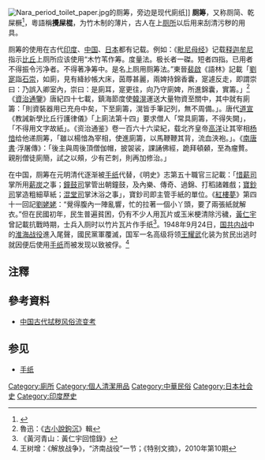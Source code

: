 {{Expand|time=2018-03-26T11:58:09+00:00}}
[[File:Nara_period_toilet_paper.jpg|thumb]]的厕筹，旁边是现代廁纸]]
'''厕筹'''，又称厕简、乾屎橛<ref>{{Cite web |url=http://www.chinabaike.com/dir/cd/G/231499.html |title=中國百科網．漢語辭典《乾屎橛》 |access-date=2008-01-24 |archive-url=https://web.archive.org/web/20110925195355/http://chinabaike.com/dir/cd/G/231499.html |archive-date=2011-09-25 |dead-url=yes }}</ref>，粵語稱'''攪屎棍'''，为竹木制的薄片，古人在上[[厕所|厕所]]以后用来刮清污秽的用具。

厕筹的使用在古代[[印度|印度]]、[[中国|中国]]、[[日本|日本]]都有记载。例如：《[[毗尼母经|毗尼母经]]》记载[[释迦牟尼|释迦牟尼]]指示[[比丘|比丘]]上厕所应该使用“木竹苇作筹。度量法。极长者一磔。短者四指。已用者不得振令污净者。不得著净筹中。是名上厕用厕筹法。”東晉[[裴啟|裴啟]]《語林》記載「[[劉寔|劉寔]]詣[[石崇|石崇]]，如廁，見有絳紗帳大床，茵蓐甚麗，兩婢持錦香囊，寔遽反走，即謂崇曰：乃誤入卿室內，崇曰：是廁耳，寔更往，向乃守廁婢，所進錦囊，實籌。」<ref>魯迅：《[[古小說鉤沉|古小說鉤沉]]》輯</ref>《[[資治通鑒|資治通鑒]]》唐紀四十七載，鎮海節度使[[韓滉|韓滉]]運送大量物資至關中，其中就有廁籌：「則資裝器用已充舟中矣，下至廁籌，滉皆手筆記列，無不周備。」。唐代[[道宣|道宣]]《教誡新學比丘行護律儀》「上廁法第十四」要求僧人「常具廁籌，不得失闕」，「不得用文字故紙」。《资治通鉴》卷一百六十六梁紀，载北齐皇帝[[高洋|高洋]]让其宰相[[杨愔|杨愔]]给他递厕筹，「雖以楊愔為宰相，使進廁籌，以馬鞭鞭其背，流血浹袍。」。《[[南唐書|南唐書]]·浮屠傳》：「後主與周後頂僧伽帽，披袈裟，課誦佛經，跪拜頓顙，至為瘤贅。親削僧徒廁簡，試之以頰，少有芒刺，則再加修治。」

在中国，厕筹在元明清代逐渐被[[手纸|手纸]]代替，《明史》志第五十職官三記載：「[[惜薪司|惜薪司]]掌所用[[薪炭|薪炭]]之事；[[鐘鼓司|鐘鼓司]]掌管出朝鐘鼓，及內樂、傳奇、過錦、打稻諸雜戲；[[寶鈔司|寶鈔司]]掌造粗細草紙；[[混堂司|混堂司]]掌沐浴之事」，寶鈔司即主管手紙的單位。《[[紅樓夢|紅樓夢]]》第四十一回記[[劉姥姥|劉姥姥]]：“覺得腹內一陣亂響，忙的拉著一個小丫頭，要了兩張紙就解衣。”但在民國初年，民生普遍貧困，仍有不少人用瓦片或玉米梗清除污穢，[[黃仁宇|黃仁宇]]曾記載抗戰時期，士兵入厕时以竹片瓦片作手纸<ref>《黃河青山：黃仁宇回憶錄》</ref>。1948年9月24日，[[国共内战|国共内战]]中的[[淮海战役|淮海战役]]進入尾聲，國民黨軍覆滅，国军一名高级将领[[王耀武|王耀武]]化装为贫民出逃时就因便后使用[[手纸|手纸]]而被发现以致被俘。<ref>王树增：《解放战争》，“济南战役”一节；《特别文摘》，2010年第10期</ref>

==注釋==
<div class="references-small">
<references />
</div>
==參考資料==
*[https://web.archive.org/web/20080510123004/http://shc2000.sjtu.edu.cn/article021007/ZGgudai.htm 中国古代拭秽风俗流变考]

==参见==
*[[手纸|手纸]]

[[Category:廁所|Category:廁所]]
[[Category:個人清潔用品|Category:個人清潔用品]]
[[Category:中華民俗|Category:中華民俗]]
[[Category:日本社会史|Category:日本社会史]]
[[Category:印度歷史|Category:印度歷史]]